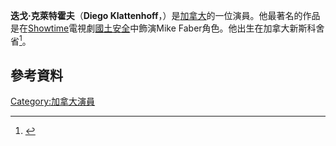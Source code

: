 {{Infobox person
|name        = Diego Klattenhoff
|image       = The Blacklist - Diego Klattenhoff (cropped).jpg
|imagesize   =
|caption     = Klattenhoff <ref>{{cite news|work=Elle|url=http://www.elle.com/news/culture/diego-klattenhoff-interview|title=Diego Klattenhoff Interview|accessdate=2016-03-21|archive-date=2014-03-23|archive-url=https://web.archive.org/web/20140323154346/http://www.elle.com/news/culture/diego-klattenhoff-interview|dead-url=no}}</ref>
|birth_date = {{birth date and age|mf=yes|1979|11|30}}
|birth_place = 加拿大新斯科舍省法蘭西河
|occupation  = 演員
|yearsactive = 2001–現在
|spouse      = ? (1孩)
}}
'''迭戈·克萊特霍夫'''（'''Diego Klattenhoff'''，{{bd|1979年|11月30日}}）是[[加拿大|加拿大]]的一位演員。他最著名的作品是在[[Showtime|Showtime]]電視劇[[國土安全|國土安全]]中飾演Mike Faber角色。他出生在加拿大新斯科舍省<ref>{{cite news|work=TV3|title=Diego Klattenhoff as Captain Mike Faber|url=http://www.tv3.co.nz/Diego-Klattenhoff-as-Captain-Mike-Faber/tabid/2568/articleID/74953/Default.aspx|accessdate=2016-03-21|archive-date=2016-06-02|archive-url=https://web.archive.org/web/20160602123933/http://www.tv3.co.nz/Diego-Klattenhoff-as-Captain-Mike-Faber/tabid/2568/articleID/74953/Default.aspx|dead-url=no}}</ref>。
==參考資料==
{{Reflist}}
[[Category:加拿大演員|Category:加拿大演員]]